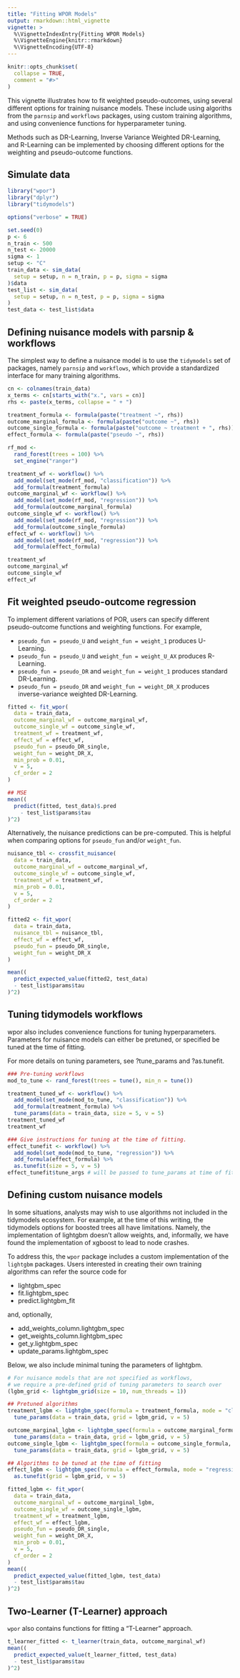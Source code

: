 ```yaml
---
title: "Fitting WPOR Models"
output: rmarkdown::html_vignette
vignette: >
  %\VignetteIndexEntry{Fitting WPOR Models}
  %\VignetteEngine{knitr::rmarkdown}
  %\VignetteEncoding{UTF-8}
---
```


```r
knitr::opts_chunk$set(
  collapse = TRUE,
  comment = "#>"
)
```

This vignette illustrates how to fit weighted pseudo-outcomes, using several different options for training nuisance models. These include using algoriths from the  `parnsip` and `workflows` packages, using custom training algorithms, and using convenience functions for hyperparameter tuning.

Methods such as DR-Learning, Inverse Variance Weighted DR-Learning, and R-Learning can be implemented by choosing different options for the weighting and pseudo-outcome functions.

## Simulate data

```r
library("wpor")
library("dplyr")
library("tidymodels")

options("verbose" = TRUE)

set.seed(0)
p <- 6
n_train <- 500
n_test <- 20000
sigma <- 1
setup <- "C"
train_data <- sim_data(
  setup = setup, n = n_train, p = p, sigma = sigma
)$data
test_list <- sim_data(
  setup = setup, n = n_test, p = p, sigma = sigma
)
test_data <- test_list$data
```


## Defining nuisance models with parsnip & workflows

The simplest way to define a nuisance model is to use the `tidymodels` set of packages, namely `parnsip` and `workflows`, which provide a standardized interface for many training algorithms.

```r
cn <- colnames(train_data)
x_terms <- cn[starts_with("x.", vars = cn)]
rhs <- paste(x_terms, collapse = " + ")

treatment_formula <- formula(paste("treatment ~", rhs))
outcome_marginal_formula <- formula(paste("outcome ~", rhs))
outcome_single_formula <- formula(paste("outcome ~ treatment + ", rhs))
effect_formula <- formula(paste("pseudo ~", rhs))

rf_mod <-
  rand_forest(trees = 100) %>%
  set_engine("ranger")

treatment_wf <- workflow() %>%
  add_model(set_mode(rf_mod, "classification")) %>%
  add_formula(treatment_formula)
outcome_marginal_wf <- workflow() %>%
  add_model(set_mode(rf_mod, "regression")) %>%
  add_formula(outcome_marginal_formula)
outcome_single_wf <- workflow() %>%
  add_model(set_mode(rf_mod, "regression")) %>%
  add_formula(outcome_single_formula)
effect_wf <- workflow() %>%
  add_model(set_mode(rf_mod, "regression")) %>%
  add_formula(effect_formula)

treatment_wf
outcome_marginal_wf
outcome_single_wf
effect_wf
```

## Fit weighted pseudo-outcome regression

To implement different variations of POR, users can specify different pseudo-outcome functions and weighting functions.
For example, 

* `pseudo_fun = pseudo_U` and `weight_fun = weight_1`
produces U-Learning. 
* `pseudo_fun = pseudo_U` and `weight_fun = weight_U_AX`
produces R-Learning. 
* `pseudo_fun = pseudo_DR` and `weight_fun = weight_1`
produces standard DR-Learning. 
* `pseudo_fun = pseudo_DR` and `weight_fun = weight_DR_X`
produces inverse-variance weighted DR-Learning. 

```r
fitted <- fit_wpor(
  data = train_data,
  outcome_marginal_wf = outcome_marginal_wf,
  outcome_single_wf = outcome_single_wf,
  treatment_wf = treatment_wf,
  effect_wf = effect_wf,
  pseudo_fun = pseudo_DR_single,
  weight_fun = weight_DR_X,
  min_prob = 0.01,
  v = 5,
  cf_order = 2
)

## MSE
mean((
  predict(fitted, test_data)$.pred
    - test_list$params$tau
)^2)
```

Alternatively, the nuisance predictions can be pre-computed. This is helpful when comparing options for `pseudo_fun` and/or `weight_fun`.

```r
nuisance_tbl <- crossfit_nuisance(
  data = train_data,
  outcome_marginal_wf = outcome_marginal_wf,
  outcome_single_wf = outcome_single_wf,
  treatment_wf = treatment_wf,
  min_prob = 0.01,
  v = 5,
  cf_order = 2
)

fitted2 <- fit_wpor(
  data = train_data,
  nuisance_tbl = nuisance_tbl,
  effect_wf = effect_wf,
  pseudo_fun = pseudo_DR_single,
  weight_fun = weight_DR_X
)

mean((
  predict_expected_value(fitted2, test_data)
  - test_list$params$tau
)^2)
```

## Tuning tidymodels workflows

wpor also includes convenience functions for tuning hyperparameters. Parameters for nuisance models can either be pretuned, or specified be tuned at the time of fitting.

For more details on tuning parameters, see ?tune_params and ?as.tunefit.

```r
### Pre-tuning workflows
mod_to_tune <- rand_forest(trees = tune(), min_n = tune())

treatment_tuned_wf <- workflow() %>%
  add_model(set_mode(mod_to_tune, "classification")) %>%
  add_formula(treatment_formula) %>%
  tune_params(data = train_data, size = 5, v = 5)
treatment_tuned_wf
treatment_wf

### Give instructions for tuning at the time of fitting.
effect_tunefit <- workflow() %>%
  add_model(set_mode(mod_to_tune, "regression")) %>%
  add_formula(effect_formula) %>%
  as.tunefit(size = 5, v = 5)
effect_tunefit$tune_args # will be passed to tune_params at time of fitting.
```

## Defining custom nuisance models

In some situations, analysts may wish to use algorithms not included in the tidymodels ecosystem. For example, at the time of this writing, the tidymodels options for boosted trees all have limitations. Namely, the implementation of lightgbm doesn't allow weights, and, informally, we have found the implementation of xgboost to lead to node crashes. 

To address this, the `wpor` package includes a custom implementation of the `lightgbm` packages. Users interested in creating their own training algorithms can refer the source code for 

* lightgbm_spec
* fit.lightgbm_spec
* predict.lightgbm_fit

and, optionally, 

* add_weights_column.lightgbm_spec
* get_weights_column.lightgbm_spec
* get_y.lightgbm_spec
* update_params.lightgbm_spec

Below, we also include minimal tuning the parameters of lightgbm. 


```r
# For nuisance models that are not specified as workflows,
# we require a pre-defined grid of tuning parameters to search over
(lgbm_grid <- lightgbm_grid(size = 10, num_threads = 1))

## Pretuned algorithms
treatment_lgbm <- lightgbm_spec(formula = treatment_formula, mode = "classification") %>%
  tune_params(data = train_data, grid = lgbm_grid, v = 5)

outcome_marginal_lgbm <- lightgbm_spec(formula = outcome_marginal_formula, mode = "regression") %>%
  tune_params(data = train_data, grid = lgbm_grid, v = 5)
outcome_single_lgbm <- lightgbm_spec(formula = outcome_single_formula, mode = "regression") %>%
  tune_params(data = train_data, grid = lgbm_grid, v = 5)

## Algorithms to be tuned at the time of fitting
effect_lgbm <- lightgbm_spec(formula = effect_formula, mode = "regression") %>%
  as.tunefit(grid = lgbm_grid, v = 5)

fitted_lgbm <- fit_wpor(
  data = train_data,
  outcome_marginal_wf = outcome_marginal_lgbm,
  outcome_single_wf = outcome_single_lgbm,
  treatment_wf = treatment_lgbm,
  effect_wf = effect_lgbm,
  pseudo_fun = pseudo_DR_single,
  weight_fun = weight_DR_X,
  min_prob = 0.01,
  v = 5,
  cf_order = 2
)
mean((
  predict_expected_value(fitted_lgbm, test_data)
  - test_list$params$tau
)^2)
```

## Two-Learner (T-Learner) approach

`wpor` also contains functions for fitting a "T-Learner" approach.

```r
t_learner_fitted <- t_learner(train_data, outcome_marginal_wf)
mean((
  predict_expected_value(t_learner_fitted, test_data)
  - test_list$params$tau
)^2)
```


